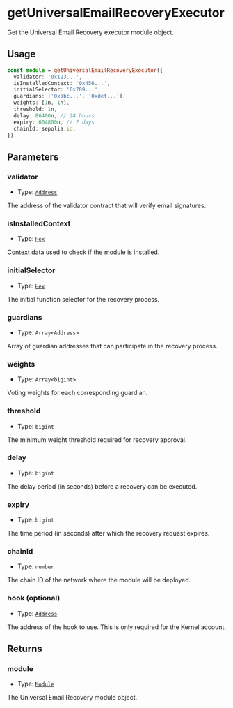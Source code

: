 # getUniversalEmailRecoveryExecutor

Get the Universal Email Recovery executor module object.

## Usage

```typescript
const module = getUniversalEmailRecoveryExecutor({
  validator: '0x123...',
  isInstalledContext: '0x456...',
  initialSelector: '0x789...',
  guardians: ['0xabc...', '0xdef...'],
  weights: [1n, 1n],
  threshold: 1n,
  delay: 86400n, // 24 hours
  expiry: 604800n, // 7 days
  chainId: sepolia.id,
})
```

## Parameters

### validator

- Type: [`Address`](https://viem.sh/docs/glossary/types#address)

The address of the validator contract that will verify email signatures.

### isInstalledContext

- Type: [`Hex`](https://viem.sh/docs/glossary/types#hex)

Context data used to check if the module is installed.

### initialSelector

- Type: [`Hex`](https://viem.sh/docs/glossary/types#hex)

The initial function selector for the recovery process.

### guardians

- Type: `Array<Address>`

Array of guardian addresses that can participate in the recovery process.

### weights

- Type: `Array<bigint>`

Voting weights for each corresponding guardian.

### threshold

- Type: `bigint`

The minimum weight threshold required for recovery approval.

### delay

- Type: `bigint`

The delay period (in seconds) before a recovery can be executed.

### expiry

- Type: `bigint`

The time period (in seconds) after which the recovery request expires.

### chainId

- Type: `number`

The chain ID of the network where the module will be deployed.

### hook (optional)

- Type: [`Address`](https://viem.sh/docs/glossary/types#address)

The address of the hook to use. This is only required for the Kernel account.

## Returns

### module

- Type: [`Module`](/module-sdk/glossary/types.mdx#module)

The Universal Email Recovery module object.
